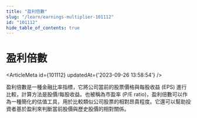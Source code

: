 ```yaml
---
title: "盈利倍數"
slug: "/learn/earnings-multiplier-101112"
id: "101112"
hide_table_of_contents: true
---
```



# 盈利倍數

<ArticleMeta id={101112} updatedAt={'2023-09-26 13:58:54'} />
<div className='border-solid border-b border-t-0 my-4 border-[var(--ifm-color-gray-300)]' />

盈利倍數是一種金融比率指標，它將公司當前的股票價格與每股收益 (EPS) 進行比較，計算方法是股價/每股收益。也被稱為市盈率 (P/E ratio)，盈利倍數可以作為一種簡化的估值工具，用於比較類似公司股票的相對昂貴程度。它還可以幫助投資者基於盈利來判斷當前股價與歷史股價的相對關係。
